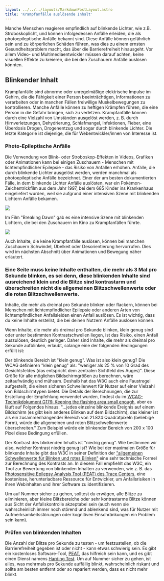 ```yaml
---
layout: ../../../layouts/MarkdownPostLayout.astro
title: 'Krampfanfälle auslösende Inhalt'
---
```


Manche Menschen reagieren empfindlich auf blinkende Lichter, wie z.B. Stroboskoplicht, und können infolgedessen Anfälle erleiden, die als photoepileptische Anfälle bekannt sind. Diese Anfälle können gefährlich sein und zu körperlichen Schäden führen, was dies zu einem ernsten Gesundheitsproblem macht, das über die Barrierefreiheit hinausgeht. Vor allem Video- und Multimediaentwickler müssen darauf achten, keine visuellen Effekte zu kreieren, die bei den Zuschauern Anfälle auslösen könnten.

## Blinkender Inhalt

Krampfanfälle sind abnorme oder unregelmäßige elektrische Impulse im Gehirn, die die Fähigkeit einer Person beeinträchtigen, Informationen zu verarbeiten oder in manchen Fällen freiwillige Muskelbewegungen zu kontrollieren. Manche Anfälle können zu heftigen Krämpfen führen, die eine Person in die Gefahr bringen, sich zu verletzen. Krampfanfälle können durch eine Vielzahl von Umständen ausgelöst werden, z. B. durch Hirnverletzungen, Dehydrierung, Schlafmangel, Infektionen, Fieber, eine Überdosis Drogen, Drogenentzug und sogar durch blinkende Lichter. Die letzte Kategorie ist diejenige, die für Webentwickler/innen von Interesse ist.

### Photo-Epileptische Anfälle

Die Verwendung von Blink- oder Stroboskop-Effekten in Videos, Grafiken oder Animationen kann bei einigen Zuschauern - Menschen mit lichtempfindlicher Epilepsie - das Risiko von Anfällen erhöhen. Anfälle, die durch blinkende Lichter ausgelöst werden, werden manchmal als photoepileptische Anfälle bezeichnet. Einer der am besten dokumentierten Fälle, in dem blinkende Lichter Anfälle auslösten, war ein Pokémon-Zeichentrickfilm aus dem Jahr 1997, bei dem 685 Kinder ins Krankenhaus eingeliefert wurden, weil sie aufgrund einer intensiven Szene mit blinkenden Lichtern Anfälle bekamen.

![](/images/multimedia/pokemon-seizure.png)

Im Film "Breaking Dawn" gab es eine intensive Szene mit blinkenden Lichtern, die bei den Zuschauern im Kino zu Krampfanfällen führte.

![](/images/multimedia/BreakingDawn_MovieCompanion.jpg)

Auch Inhalte, die keine Krampfanfälle auslösen, können bei manchen Zuschauern Schwindel, Übelkeit oder Desorientierung hervorrufen. Dies wird im nächsten Abschnitt über Animationen und Bewegung näher erläutert.

### Eine Seite muss keine Inhalte enthalten, die mehr als 3 Mal pro Sekunde blinken, es sei denn, diese blinkenden Inhalte sind ausreichend klein und die Blitze sind kontrastarm und überschreiten nicht die allgemeinen Blitzschwellenwerte oder die roten Blitzschwellenwerte.

Inhalte, die mehr als dreimal pro Sekunde blinken oder flackern, können bei Menschen mit lichtempfindlicher Epilepsie oder anderen Arten von lichtempfindlichen Anfallsleiden einen Anfall auslösen. Es ist wichtig, dass du keine Inhalte erstellst, die bei deinen Nutzern Anfälle auslösen können.

Wenn Inhalte, die mehr als dreimal pro Sekunde blinken, klein genug sind oder unter bestimmten Kontrastschwellen liegen, ist das Risiko, einen Anfall auszulösen, deutlich geringer. Daher sind Inhalte, die mehr als dreimal pro Sekunde aufblinken, erlaubt, solange eine der folgenden Bedingungen erfüllt ist:

Der blinkende Bereich ist "klein genug". Was ist also klein genug? Die WCAG definieren "klein genug" als: "weniger als 25 % von 10 Grad des Gesichtsfeldes (das entspricht dem zentralen Sichtfeld des Auges)". Diese Größe für alle möglichen Bildschirmgrößen zu berechnen, wäre zeitaufwändig und mühsam. Deshalb hat das W3C auch eine Faustregel aufgestellt, die einen sicheren Schwellenwert für Nutzer auf einer Vielzahl von Bildschirmtypen bietet. Die Details der Berechnungen, die zur Erstellung der Empfehlung verwendet wurden, findest du im <a href="https://www.w3.org/TR/WCAG20-TECHS/G176" target="_blank">WCAG-Technikdokument G176: Keeping the flashing area small enough</a>, aber es läuft auf Folgendes hinaus: "...jedes einzelne blinkende Ereignis auf einem Bildschirm (es gibt kein anderes Blinken auf dem Bildschirm), das kleiner ist als ein zusammenhängender Bereich von 21.824 Quadratpixeln (beliebige Form), würde die allgemeinen und roten Blitzschwellenwerte überschreiten." Zum Beispiel würde ein blinkender Bereich von 200 x 100 Pixel diese Bedingung erfüllen.

Der Kontrast des blinkenden Inhalts ist "niedrig genug". Wie bestimmen wir also, welcher Kontrast niedrig genug ist? Wie bei der maximalen Größe für blinkende Inhalte gibt das W3C in seiner Definition der <a href="https://www.w3.org/TR/UNDERSTANDING-WCAG20/seizure-does-not-violate.html#general-thresholddef" target="_blank">"allgemeinen Schwellenwerte für Blinken und rotes Blinken"</a> eine sehr technische Formel zur Berechnung des Kontrasts an. In diesem Fall empfiehlt das W3C, ein Tool zur Bewertung von blinkenden Inhalten zu verwenden, wie z. B. das <a href="http://trace.umd.edu/peat" target="_blank">Photosensitive Epilepsy Analysis Tool (PEAT) des Trace Centers</a>, eine kostenlose, herunterladbare Ressource für Entwickler, um Anfallsrisiken in ihren Webinhalten und ihrer Software zu identifizieren.

Um auf Nummer sicher zu gehen, solltest du erwägen, alle Blitze zu eliminieren, aber kleine Blitzbereiche oder sehr kontrastarme Blitze können aus Sicht der Anfallskontrolle akzeptabel sein (auch wenn sie wahrscheinlich immer noch störend und ablenkend sind, was für Nutzer mit Aufmerksamkeitsstörungen oder kognitiven Einschränkungen ein Problem sein kann).

### Prüfen von blinkenden Inhalten

Die Anzahl der Blitze pro Sekunde zu testen - um festzustellen, ob die Barrierefreiheit gegeben ist oder nicht - kann etwas schwierig sein. Es gibt ein kostenloses Software-Tool, <a href="https://trace.umd.edu/peat" target="_blank">PEAT</a>, das hilfreich sein kann, und es gibt einen Dienst namens <a href="http://www.hardingtest.com/" target="_blank">Harding Test</a>. Um auf Nummer sicher zu gehen, ist alles, was mehrmals pro Sekunde auffällig blinkt, wahrscheinlich riskant und sollte am besten entfernt oder so repariert werden, dass es nicht mehr blinkt.
